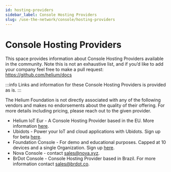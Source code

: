 ```yaml
---
id: hosting-providers
sidebar_label: Console Hosting Providers
slug: /use-the-network/console/hosting-providers
---
```


# Console Hosting Providers


This space provides information about Console Hosting Providers available in the community. Note this is not an exhaustive list, and if you’d like to add your company feel free to make a pull request: https://github.com/helium/docs

:::info
Links and information for these Console Hosting Providers is provided as is. 
:::

The Helium Foundation is not directly associated with any of the following vendors and makes no endorsements about the quality of their offering. For more details including pricing, please reach out to the given provider.

* Helium IoT Eur - A Console Hosting Provider based in the EU. More information [here](https://www.helium-iot.eu/use-helium-with-helium-iot-europe/).
* Ubidots - Power your IoT and cloud applications with Ubidots. Sign up for beta [here](https://bit.ly/3JygTvn).
* Foundation Console - For demo and educational purposes. Capped at 10 devices and a single Organization. Sign up [here](https://console.helium.com/).
* Nova Console - contact sales@nova.xyz.
* BrDot Console -  Console Hosting Provider based in Brazil. For more information contact sales@brdot.co.

